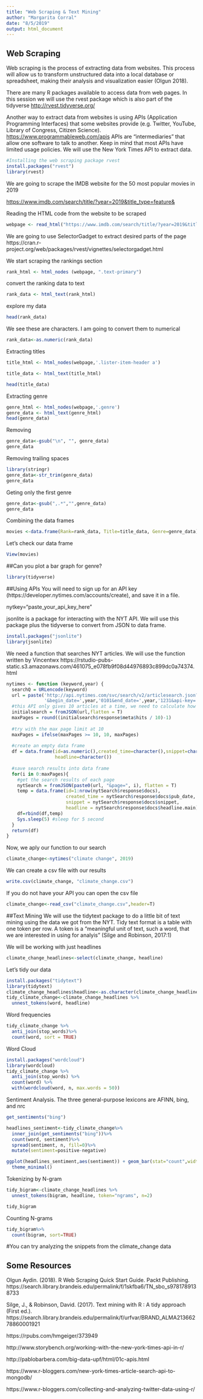 ---
title: "Web Scraping & Text Mining"
author: "Margarita Corral"
date: "8/5/2019"
output: html_document
---



## Web Scraping

Web scraping is the process of extracting data from websites. This process will allow us to transform unstructured data into a local database or spreadsheet, making their analysis and visualization easier (Olgun 2018).

There are many R packages available to access data from web pages. In this session we will use the rvest package which is also part of the tidyverse <http://rvest.tidyverse.org/>

Another way to extract data from websites is using APIs (Application Programming Interfaces) that some websites provide (e.g. Twitter, YouTube, Library of Congress, Citizen Science). <https://www.programmableweb.com/apis>
APIs are "intermediaries" that allow one software to talk to another. Keep in mind that most APIs have limited usage policies. We will use the New York Times API to extract data.

```{r }
#Installing the web scraping package rvest
install.packages("rvest")
library(rvest)
```


We are going to scrape the IMDB website for the 50 most popular movies in 2019

<https://www.imdb.com/search/title/?year=2019&title_type=feature&>


Reading the HTML code from the website to be scraped
```{r}
webpage <- read_html("https://www.imdb.com/search/title/?year=2019&title_type=feature&")
```

We are going to use SelectorGadget to extract desired parts of the page
https://cran.r-project.org/web/packages/rvest/vignettes/selectorgadget.html

We start scraping the rankings section
```{r}
rank_html <- html_nodes (webpage, ".text-primary")
```
convert the ranking data to text
```{r}
rank_data <- html_text(rank_html)
```

explore my data
```{r}
head(rank_data)
```
We see these are characters. I am going to convert them to numerical
```{r}
rank_data<-as.numeric(rank_data)
```

Extracting titles
```{r}
title_html <- html_nodes(webpage,'.lister-item-header a')

title_data <- html_text(title_html)

head(title_data)
```

Extracting genre

```{r}
genre_html <- html_nodes(webpage,'.genre')
genre_data <- html_text(genre_html)
head(genre_data)

```
Removing \n
```{r}
genre_data<-gsub("\n", "", genre_data)
genre_data
```
Removing trailing spaces
```{r}
library(stringr)
genre_data<-str_trim(genre_data)
genre_data
```
Geting only the first genre
```{r}
genre_data<-gsub(",.*","",genre_data)
genre_data
```

Combining the data frames
```{r}
movies <-data.frame(Rank=rank_data, Title=title_data, Genre=genre_data)
```
Let's check our data frame
```{r}
View(movies)
```

##Can you plot a bar graph for genre?
```{r}
library(tidyverse)

```


##Using APIs
You will need to sign up for an API key (https://developer.nytimes.com/accounts/create), and save it in a file.

nytkey="paste_your_api_key_here"


jsonlite is a package for interacting with the NYT API. We will use this package plus the tidyverse to convert from JSON to data frame.
```{r}
install.packages("jsonlite")
library(jsonlite)
```


We need a function that searches NYT articles. We will use the function written by Vincentwx
https://rstudio-pubs-static.s3.amazonaws.com/461075_e078fb9f08d44976893c899dc0a74374.html
```{r}

nytimes <- function (keyword,year) {
  searchQ = URLencode(keyword)
  url = paste('http://api.nytimes.com/svc/search/v2/articlesearch.json?q=',searchQ,
              '&begin_date=',year,'0101&end_date=',year,'1231&api-key=',nytkey,sep="")
  #this API only gives 10 articles at a time, we need to calculate how many pages there are with articles mentioning our term to get them all at once
  initialsearch = fromJSON(url,flatten = T)
  maxPages = round((initialsearch$response$meta$hits / 10)-1)
  
  #try with the max page limit at 10
  maxPages = ifelse(maxPages >= 10, 10, maxPages)
  
  #create an empty data frame
  df = data.frame(id=as.numeric(),created_time=character(),snippet=character(),
                  headline=character())
  
  #save search results into data frame
  for(i in 0:maxPages){
    #get the search results of each page
    nytSearch = fromJSON(paste0(url, "&page=", i), flatten = T) 
    temp = data.frame(id=1:nrow(nytSearch$response$docs),
                      created_time = nytSearch$response$docs$pub_date,
                      snippet = nytSearch$response$docs$snippet,
                      headline = nytSearch$response$docs$headline.main)
    df=rbind(df,temp)
    Sys.sleep(5) #sleep for 5 second
  }
  return(df)
}

```
Now, we aply our function to our search
```{r}
climate_change<-nytimes("climate change", 2019)
```

We can create a csv file with our results
```{r}
write.csv(climate_change, "climate_change.csv")
```

If you do not have your API you can open the csv file
```{r}
climate_change<-read_csv("climate_change.csv",header=T)
```


##Text Mining
We will use the tidytext package to do a little bit of text mining using the data we got from the NYT. Tidy text format is a table with one token per row. A token is a "meaningful unit of text, such a word, that we are interested in using for analyis" (Silge and Robinson, 2017:1)

We will be working with just headlines
```{r}
climate_change_headlines<-select(climate_change, headline)
```

Let's tidy our data
```{r}
install.packages("tidytext")
library(tidytext)
climate_change_headlines$headline<-as.character(climate_change_headlines$headline)
tidy_climate_change<-climate_change_headlines %>%
  unnest_tokens(word, headline)
```

Word frequencies
```{r}
tidy_climate_change %>%
  anti_join(stop_words)%>%
  count(word, sort = TRUE)
```

Word Cloud
```{r}
install.packages("wordcloud")
library(wordcloud)
tidy_climate_change %>%
  anti_join(stop_words) %>%
  count(word) %>%
  with(wordcloud(word, n, max.words = 50))
```


Sentiment Analysis. The three general-purpose lexicons are
AFINN, bing, and nrc
```{r}
get_sentiments("bing")
```

```{r}
headlines_sentiment<-tidy_climate_change%>%
  inner_join(get_sentiments("bing"))%>%
  count(word, sentiment)%>%
  spread(sentiment, n, fill=0)%>%
  mutate(sentiment=positive-negative)
```

```{r}
ggplot(headlines_sentiment,aes(sentiment)) + geom_bar(stat="count",width=0.7, fill="steelblue")+
  theme_minimal()
```

Tokenizing by N-gram
```{r}

tidy_bigram<-climate_change_headlines %>%
  unnest_tokens(bigram, headline, token="ngrams", n=2)

tidy_bigram
```

Counting N-grams
```{r}
tidy_bigram%>%
  count(bigram, sort=TRUE)
```


#You can try analyzing the snippets from the climate_change data


## Some Resources

Olgun Aydin. (2018). R Web Scraping Quick Start Guide. Packt Publishing.
https://search.library.brandeis.edu/permalink/f/1skfba6/TN_sbo_s9781789138733

Silge, J., & Robinson, David. (2017). Text mining with R : A tidy approach (First ed.).
https://search.library.brandeis.edu/permalink/f/urfvar/BRAND_ALMA21366278860001921


https://rpubs.com/hmgeiger/373949

http://www.storybench.org/working-with-the-new-york-times-api-in-r/

http://pablobarbera.com/big-data-upf/html/01c-apis.html

https://www.r-bloggers.com/new-york-times-article-search-api-to-mongodb/

https://www.r-bloggers.com/collecting-and-analyzing-twitter-data-using-r/

